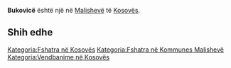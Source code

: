 {{Fshat në 
 | Emri                = Bukovicë
 | EmriAlt                = 
 | NAME_SHORT_FORM=      
 | NAME_GENERIC=      
 | NAME_SORT_NAME_RO=      BUKOVICE
 | FULL_NAME_RO = Bukovicë
 | FULL_NAME_ND_RO=Bukovice
 | SORT_NAME_RG=BUKOVICE
 | FULL_NAME_RG=Bukovicë
 | FULL_NAME_ND_RG=Bukovice
 | SRP_NAME_SHORT_FORM=      
 | SRP_NAME_GENERIC=      
 | SRP_NAME_SORT_NAME_RO=      
 | SRP_FULL_NAME_RO = 
 | SRP_FULL_NAME_ND_RO=
 | SRP_SORT_NAME_RG=
 | SRP_FULL_NAME_RG=
 | SRP_FULL_NAME_ND_RG=
 | Emri (Rasa dhanore) = 
 | Figura              = 
 | Shteti              = Kosovo
 | Komuna              = Malishevë
 | Kodi postar         = 
 | Sipërfaqja          = 

 | Popullsia           = 

 | Regj. i popullsisë  = 
 | Dend. e popullsisë  = 
 | Faqja zyrtare       = 
 <!--- Koordinatat ----> 
 | Gjerësia            = 42.576107
 | Gjatësia            = 21.264913
 | Lartësia            = 
}}
'''Bukovicë''' është një [[]] në [[Malishevë]] të [[Kosovës]].

<!-- == Gjeografia == -->
<!-- == Historia == -->
<!-- == Demografia == -->
== Shih edhe ==
{{Komuna Malishevë}}
{{Kosovo-Administrata-Cung}}

[[Kategoria:Fshatra në Kosovës]]
[[Kategoria:Fshatra në Kommunes Malishevë]]
[[Kategoria:Vendbanime në Kosovës]]